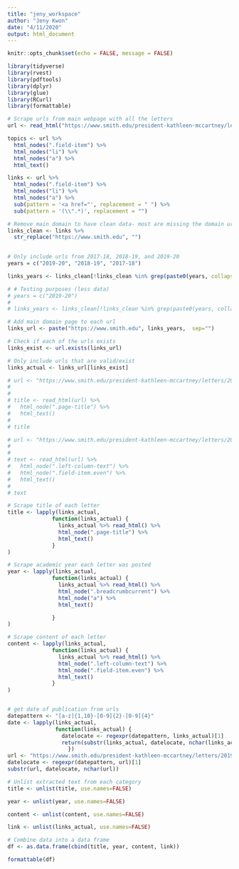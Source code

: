 ```yaml
---
title: "jeny_workspace"
author: "Jeny Kwon"
date: "4/11/2020"
output: html_document
---
```


```r
knitr::opts_chunk$set(echo = FALSE, message = FALSE)
```

```r
library(tidyverse)
library(rvest)
library(pdftools)
library(dplyr)
library(glue)
library(RCurl) 
library(formattable)
```

```r
# Scrape urls from main webpage with all the letters
url <- read_html("https://www.smith.edu/president-kathleen-mccartney/letters-community")

topics <- url %>% 
  html_nodes(".field-item") %>%   
  html_nodes("li") %>% 
  html_nodes("a") %>%
  html_text()

links <- url %>% 
  html_nodes(".field-item") %>%   
  html_nodes("li") %>% 
  html_nodes("a") %>%
  sub(pattern = '<a href="', replacement = " ") %>%
  sub(pattern = '(\\".*)', replacement = "")
```

```r
# Remove main domain to have clean data- most are missing the domain url 
links_clean <- links %>% 
  str_replace("https://www.smith.edu", "") 
  
```

```r
# Only include urls from 2017-18, 2018-19, and 2019-20
years = c("2019-20", "2018-19", "2017-18")

links_years <- links_clean[!links_clean %in% grep(paste0(years, collapse = "|"), links_clean, value = T, invert = T)]

```

```r
# # Testing purposes (less data)
# years = c("2019-20")
# 
# links_years <- links_clean[!links_clean %in% grep(paste0(years, collapse = "|"), links_clean, value = T, invert = T)]

```


```r
# Add main domain page to each url
links_url <- paste("https://www.smith.edu", links_years,  sep="")

```

```r
# Check if each of the urls exists
links_exist <- url.exists(links_url)
```


```r
# Only include urls that are valid/exist
links_actual <- links_url[links_exist]
```


```r
# url <- "https://www.smith.edu/president-kathleen-mccartney/letters/2019-20/april-10-2020"
# 
# 
# title <- read_html(url) %>% 
#   html_node(".page-title") %>% 
#   html_text()
# 
# title
```

```r
# url <- "https://www.smith.edu/president-kathleen-mccartney/letters/2019-20/april-10-2020"
# 
# 
# text <- read_html(url) %>% 
#   html_node(".left-column-text") %>% 
#   html_node(".field-item.even") %>% 
#   html_text()
# 
# text
```


```r
# Scrape title of each letter
title <- lapply(links_actual,
              function(links_actual) {
                links_actual %>% read_html() %>%
                html_node(".page-title") %>%
                html_text()
              }
)

# Scrape academic year each letter was posted
year <- lapply(links_actual,
              function(links_actual) {
                links_actual %>% read_html() %>%
                html_node(".breadcrumbcurrent") %>% 
                html_node("a") %>% 
                html_text()

              }
)

# Scrape content of each letter
content <- lapply(links_actual,
              function(links_actual) {
                links_actual %>% read_html() %>%
                html_node(".left-column-text") %>%
                html_node(".field-item.even") %>%
                html_text()
              }
)



```

```r
# get date of publication from urls
datepattern <- "[a-z]{1,10}-[0-9]{2}-[0-9]{4}"
date <- lapply(links_actual,
               function(links_actual) {
                 datelocate <- regexpr(datepattern, links_actual)[1]
                 return(substr(links_actual, datelocate, nchar(links_actual)))
                   })
url <- "https://www.smith.edu/president-kathleen-mccartney/letters/2019-20/april-10-2020"
datelocate <- regexpr(datepattern, url)[1]
substr(url, datelocate, nchar(url))

```

```r
# Unlist extracted text from each category
title <- unlist(title, use.names=FALSE)

year <- unlist(year, use.names=FALSE)

content <- unlist(content, use.names=FALSE)

link <- unlist(links_actual, use.names=FALSE)

# Combine data into a data frame
df <- as.data.frame(cbind(title, year, content, link))

formattable(df)


```









